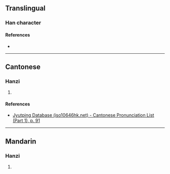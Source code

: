 {{character info}}
==Translingual==

===Han character===
{{Han char|rn=38|rad=女|as=04|sn=7|four=|canj=VYHN|ids=⿰女亢}}

====References====
* {{Han ref|kx=0256.180|dkj=06084|dj=0520.160|hdz=21033.050|uh=5994|ud=22932}}

----

==Cantonese==

===Hanzi===
{{yue-hanzi|jyut=[[haang1]]|y=haang1}}

# {{rfdef|yue|sort=女04}}

====References====
* [http://www.iso10646hk.net/jp/document/download.jsp Jyutping Database (iso10646hk.net) - Cantonese Pronunciation List (Part 1), p. 91]

----

==Mandarin==

===Hanzi===
{{cmn-hanzi|pin=[[kēng]] ([[keng1]])|wg=k'eng<sup>1</sup>}}

# {{rfdef|cmn|sort=女04}}